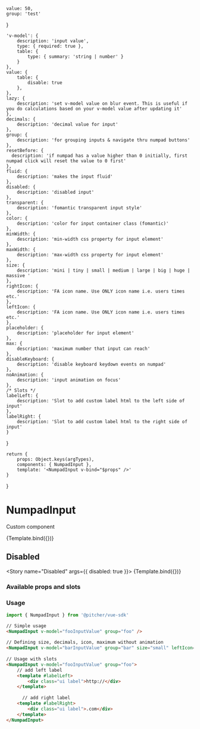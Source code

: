 

<!-- Story args -->
<!-- https://storybook.js.org/docs/react/writing-stories/args -->
    value: 50,
    group: 'test'
}

<!-- https://storybook.js.org/docs/react/api/argtypes -->
    'v-model': {
        description: 'input value',
        type: { required: true },
        table: {
            type: { summary: 'string | number' }
        }
    },    
    value: {
        table: { 
            disable: true
        },
    },
    lazy: {
        description: 'set v-model value on blur event. This is useful if you do calculations based on your v-model value after updating it'
    },
    decimals: {
        description: 'decimal value for input'
    },
    group: {
        description: 'for grouping inputs & navigate thru numpad buttons'
    },
    resetBefore: {
      description: 'if numpad has a value higher than 0 initially, first numpad click will reset the value to 0 first'
    },
    fluid: {
        description: 'makes the input fluid'
    },
    disabled: {
        description: 'disabled input'
    },
    transparent: {
        description: 'fomantic transparent input style'
    },
    color: {
        description: 'color for input container class (fomantic)'
    },
    minWidth: {
        description: 'min-width css property for input element'
    },
    maxWidth: {
        description: 'max-width css property for input element'
    },
    size: {
        description: 'mini | tiny | small | medium | large | big | huge | massive '
    },
    rightIcon: {
        description: 'FA icon name. Use ONLY icon name i.e. users times etc.'
    },
    leftIcon: {
        description: 'FA icon name. Use ONLY icon name i.e. users times etc.'
    },
    placeholder: {
        description: 'placeholder for input element'
    },
    max: {
        description: 'maximum number that input can reach'
    },
    disableKeyboard: {
        description: 'disable keyboard keydown events on numpad'
    },
    noAnimation: {
        description: 'input animation on focus'
    },
    /* Slots */
    labelLeft: {
        description: 'Slot to add custom label html to the left side of input'
    },
    labelRight: {
        description: 'Slot to add custom label html to the right side of input'
    }
}

<!-- Named exports of stories here -->
    return {
        props: Object.keys(argTypes),
        components: { NumpadInput },
        template: '<NumpadInput v-bind="$props" />'
    }
} 

<!-- Define story settings here -->
<Meta 
    title="Components/NumpadInput"
    component={NumpadInput}
    argTypes={argTypes}
    args={args}
/>

# NumpadInput
Custom component

<Story name="Default">
    {Template.bind({})}
</Story>

## Disabled
<Story name="Disabled" args={{ disabled: true }}>
    {Template.bind({})}
</Story>

### Available props and slots
<!-- https://storybook.js.org/docs/react/writing-docs/doc-blocks#customizing -->
<ArgsTable story="Default" />

### Usage
```javascript
import { NumpadInput } from '@pitcher/vue-sdk'
```

```html
// Simple usage
<NumpadInput v-model="fooInputValue" group="foo" />
 
// Defining size, decimals, icon, maximum without animation
<NumpadInput v-model="barInputValue" group="bar" size="small" leftIcon="search" :decimals="0" :max="100" noAnimation />
 
// Usage with slots
<NumpadInput v-model="fooInputValue" group="foo">
    // add left label
    <template #labelLeft>
        <div class="ui label">http://</div>
    </template>
      
      // add right label
    <template #labelRight>
        <div class="ui label">.com</div>
    </template>
</NumpadInput>
```
